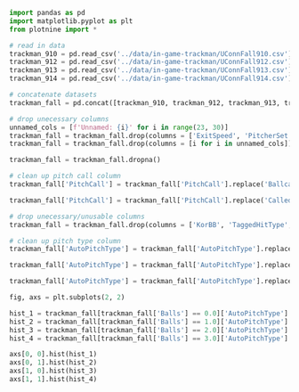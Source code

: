 ```python
import pandas as pd
import matplotlib.pyplot as plt
from plotnine import *
```

```python
# read in data
trackman_910 = pd.read_csv('../data/in-game-trackman/UConnFall910.csv')
trackman_912 = pd.read_csv('../data/in-game-trackman/UConnFall912.csv')
trackman_913 = pd.read_csv('../data/in-game-trackman/UConnFall913.csv')
trackman_914 = pd.read_csv('../data/in-game-trackman/UConnFall914.csv')
```

```python
# concatenate datasets
trackman_fall = pd.concat([trackman_910, trackman_912, trackman_913, trackman_914])

# drop unecessary columns
unnamed_cols = [f'Unnamed: {i}' for i in range(23, 30)]
trackman_fall = trackman_fall.drop(columns = ['ExitSpeed', 'PitcherSet'])
trackman_fall = trackman_fall.drop(columns = [i for i in unnamed_cols])

trackman_fall = trackman_fall.dropna()
```

```python
# clean up pitch call column
trackman_fall['PitchCall'] = trackman_fall['PitchCall'].replace('Ballcalled', 'BallCalled')

trackman_fall['PitchCall'] = trackman_fall['PitchCall'].replace('CalledStrike', 'StrikeCalled')
```

```python
# drop unecessary/unusable columns
trackman_fall = trackman_fall.drop(columns = ['KorBB', 'TaggedHitType', 'PlayResult'])
```

```python
# clean up pitch type column
trackman_fall['AutoPitchType'] = trackman_fall['AutoPitchType'].replace('Slider ', 'Slider')

trackman_fall['AutoPitchType'] = trackman_fall['AutoPitchType'].replace('Fastball ', 'Fastball')

trackman_fall['AutoPitchType'] = trackman_fall['AutoPitchType'].replace('Cutter ', 'Cutter')
```

```python
fig, axs = plt.subplots(2, 2)

hist_1 = trackman_fall[trackman_fall['Balls'] == 0.0]['AutoPitchType']
hist_2 = trackman_fall[trackman_fall['Balls'] == 1.0]['AutoPitchType']
hist_3 = trackman_fall[trackman_fall['Balls'] == 2.0]['AutoPitchType']
hist_4 = trackman_fall[trackman_fall['Balls'] == 3.0]['AutoPitchType']

axs[0, 0].hist(hist_1)
axs[0, 1].hist(hist_2)
axs[1, 0].hist(hist_3)
axs[1, 1].hist(hist_4)
```